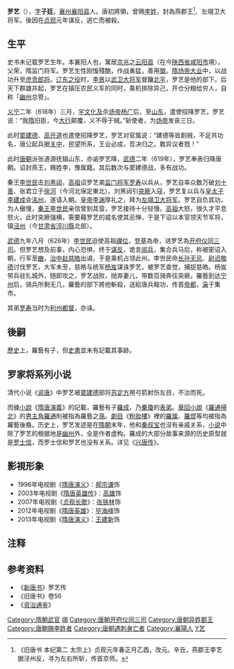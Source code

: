 '''罗艺'''（{{bd|6世纪|?|627年||catIdx=L}}），[[表字|字]]'''子廷'''，[[襄州|襄州]][[襄阳县|襄阳县]]人。唐初將領，曾赐[[李姓|李姓]]，封為燕郡王<ref>《旧唐书 本纪第二 太宗上》贞观元年春正月乙酉，改元。辛丑，燕郡王李艺据泾州反，寻为左右所斩，传首京师。</ref>、左翊卫大将军。後因在[[貞觀_(唐朝)|贞观]]元年谋反，逃亡而被殺。

==生平==

史书未记载罗艺生年。本襄阳人也，寓居[[京兆|京兆]]之[[云阳县|云阳县]]（在今[[陕西省|陕西省]][[咸阳市|咸阳市]]境）。父荣，隋监门将军。罗艺生性刚愎殘酷，作战勇猛，善用[[槊|槊]]。[[隋炀帝|隋炀帝]][[大业_(年号)|大业]]中，以战功升至[[虎贲郎将|虎贲郎将]]。[[隋与高句丽的战争|辽东之役]]时，[[李景_(隋朝)|李景]]以[[武卫大将军|武卫大将军]]督饟[[北平|北平]]，罗艺是他的部下。后天下群雄并起，罗艺在镇压农民义军的同时，乘机排除异己，开仓分粮给穷人，自称「[[幽州|幽州]]总管」。

[[义宁|义宁]]二年（618年）三月，[[宇文化及|宇文化及]]杀[[隋炀帝|炀帝杨广]]后，至[[山东|山东]]，遣使招降罗艺，罗艺说：“我[[隋朝|隋]]旧臣，今[[隋炀帝|大行]]颠覆，义不辱于贼。”斩使者，为[[隋炀帝|炀帝]]发丧三日。

此时[[窦建德|窦建德]]、[[高开道|高开道]]也遣使招降罗艺，罗艺对官属说：“建德等皆剧贼，不足共功名，唐公起兵据[[关中|关中]]，民望所系，王业必成，吾决归之。敢异议者戮！”

此时[[唐朝|唐朝]]派张道源抚辑山东，亦谕罗艺降，[[武德|武德]]二年（619年），罗艺奉表归降唐朝。诏封燕王，赐姓李，豫属籍。其后数次与窦建德战，多有战功。

秦王[[唐太宗|李世民]]击[[刘黑闼|刘黑闼]]，[[李淵|高祖]]诏罗艺弟[[监门将军|监门将军]][[罗寿|罗寿]]以兵从，罗艺自率众数万破[[刘十善|刘十善]]、张君立于[[徐河|徐河]]（今河北保定東北）。刘黑闼引[[突厥|突厥]]入寇，罗艺复以兵与[[皇太子|皇太子]][[李建成|李建成]]会[[洺州|洺州]]，遂请入朝。[[皇帝|皇帝]][[李渊|李渊]]厚礼之，拜为[[左翊卫大将军|左翊卫大将军]]。罗艺自负其功，为人傲慢，[[秦王|秦王]][[李世民|李世民]]亲信曾到其营，罗艺接待十分轻慢。[[李淵|高祖]]大怒，很久才平息怒火。此时突厥强横，需要藉罗艺的威名使其忌惮，于是下诏以本官领天节军将，镇[[泾州|泾州]]（今[[甘肃省|甘肃省]][[涇川縣|涇川縣]]北部）。

[[武德|武德]]九年八月（626年）[[唐太宗|李世民]]迫使高祖[[禪位|禪位]]，[[登基|登基]]為帝，进罗艺為[[开府仪同三司|开府仪同三司]]。但罗艺想及前事，内心恐惧，终于[[谋反|谋反]]，诡言[[阅兵|阅兵]]，集合兵马后，称被密诏入朝，行军至[[邠縣|豳]]，[[治中|治中]][[赵慈皓|赵慈皓]]出谒，于是乘机占领此州。李世民命[[长孙无忌|长孙无忌]]、[[尉迟敬德|尉迟敬德]]讨伐罗艺，大军未至，慈皓与统军[[杨岌|杨岌]]谋诛罗艺，被罗艺查觉，捕捉慈皓。杨岌带兵驻扎城外，随即攻之，罗艺战败，抛弃妻儿，带数百骑奔往突厥。羅藝到达[[宁州|宁州]]后，骑兵所剩无几，羅藝的部下將他斬殺，送給唐兵報功，传首[[帝都|帝都]]，[[枭首|枭]]于集市。

其弟[[罗寿|罗寿]]当时为[[利州|利州]][[都督|都督]]，亦诛。

==後嗣==
[[歷史|歷史]]上，羅藝有子，但[[史書|史書]]並未有記載其事跡。

==罗家将系列小说==
清代小说《[[说唐|说唐]]》中罗艺被[[窦建德|窦建德]]部将[[苏定方|苏定方]]用弓箭射伤左目，不治而死。

而據[[小說|小說]]《[[隋唐演義|隋唐演義]]》的記載，羅藝有子[[羅成_(小說)|羅成]]，乃[[秦瓊|秦瓊]]的[[表弟|表弟]]。[[章回小說|章回小說]]《[[羅通掃北|羅通掃北]]》的[[男|男]][[主角|主角]][[羅通_(羅通掃北)|羅通]]則被指為羅藝之[[孫|孫]]。[[劇目|劇目]]《[[粉妝樓|粉妝樓]]》裡的[[羅燦|羅燦]]、[[羅焜|羅焜]]等均被指為羅藝後裔。历史上，罗艺发迹是在[[隋朝|隋朝]]末年，他和[[秦叔宝|秦叔宝]]也没有亲戚关系，[[小说|小说]]中除了罗艺的根据地是[[幽州|幽州]]外，全是作者虚构。羅成的大部分故事来源的历史原型就是[[罗士信|罗士信]]，而罗士信和罗艺也没有关系。详见《[[兴唐传|兴唐传]]》。

== 影視形象 ==
*1996年电视剧《[[隋唐演义_(1996年電視劇)|隋唐演义]]》：[[郝宗谦|郝宗谦]]饰
*2003年电视剧《[[隋唐英雄传|隋唐英雄传]]》：[[高雄﹙演員﹚|高雄]]饰
*2007年电视剧《[[贞观长歌|贞观长歌]]》：[[张铁林|张铁林]]饰
*2012年电视剧《[[隋唐英雄|隋唐英雄]]》：[[毕海峰|毕海峰]]饰
*2013年电视剧《[[隋唐演义_(2013年電視劇)|隋唐演义]]》：[[王建新_(1970年)|王建新]]饰

== 注释 ==

<references/>

==参考资料==
*《[[新唐书|新唐书]]》罗艺传
*《旧唐书》卷56
*《[[资治通鉴|资治通鉴]]》

{{DEFAULTSORT:L}}
[[Category:隋朝武官|Category:隋朝武官]]
[[Category:唐朝左卫大将军|翊]]
[[Category:唐朝开府仪同三司|Category:唐朝开府仪同三司]]
[[Category:唐朝异姓郡王|Category:唐朝异姓郡王]]
[[Category:唐朝赐李姓者|Category:唐朝赐李姓者]]
[[Category:唐朝遇刺身亡者|Category:唐朝遇刺身亡者]]
[[Category:襄陽人|Category:襄陽人]]
[[Category:罗姓|Y艺]]